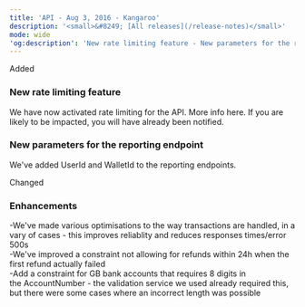 ```yaml
---  
title: 'API - Aug 3, 2016 - Kangaroo'  
description: '<small>&#8249; [All releases](/release-notes)</small>'  
mode: wide  
'og:description': 'New rate limiting feature - New parameters for the reporting endpoint - Enhancements'  
---  
```

  
  <div class="pill pill-green rn-pill">Added</div> 
  
### New rate limiting feature  

We have now activated rate limiting for the API. More info here. If you are likely to be impacted, you will have already been notified. 
  
### New parameters for the reporting endpoint  

We've added UserId and WalletId to the reporting endpoints.  
  <div class="pill pill-blue rn-pill">Changed</div> 
  
### Enhancements  
-We've made various optimisations to the way transactions are handled, in a vary of cases - this improves reliablity and reduces responses times/error 500s  
-We've improved a constraint not allowing for refunds within 24h when the first refund actually failed  
-Add a constraint for GB bank accounts that requires 8 digits in the AccountNumber - the validation service we used already required this, but there were some cases where an incorrect length was possible